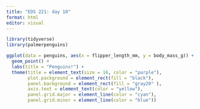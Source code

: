 ```yaml
---
title: "EDS 221: day 10"
format: html
editor: visual
---
```


```r
library(tidyverse)
library(palmerpenguins)
```

```r
ggplot(data = penguins, aes(x = flipper_length_mm, y = body_mass_g)) +
  geom_point() +
  labs(title = "Penguins!") +
  theme(title = element_text(size = 16, color = "purple"),
        plot.packground = element_rect(fill = "black"),
        panel.background = element_rect(fill = "gray20" ), 
        axis.text = element_text(color = "yellow"),
        panel.grid.major = element_line(color = "cyan"),
        panel.grid.minor = element_line(color = "blue"))
```


